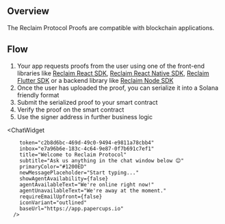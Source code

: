 


## Overview


The Reclaim Protocol Proofs are compatible with blockchain applications.

## Flow

1. Your app requests proofs from the user using one of the front-end libraries like [Reclaim React SDK](/react), [Reclaim React Native SDK](/react-native), [Reclaim Flutter SDK](/flutter) or a backend library like [Reclaim Node SDK](/node)
2. Once the user has uploaded the proof, you can serialize it into a Solana friendly format
3. Submit the serialized proof to your smart contract
4. Verify the proof on the smart contract
5. Use the signer address in further business logic

 <ChatWidget
      
        token="c2b8d6bc-469d-49c0-9494-e9811a78cbb4"
        inbox="e7a96b6e-183c-4c64-9e87-0f7b691c7ef1"
        title="Welcome to Reclaim Protocol"
        subtitle="Ask us anything in the chat window below 😊"
        primaryColor="#1200ED"
        newMessagePlaceholder="Start typing..."
        showAgentAvailability={false}
        agentAvailableText="We're online right now!"
        agentUnavailableText="We're away at the moment."
        requireEmailUpfront={false}
        iconVariant="outlined"
        baseUrl="https://app.papercups.io"
      />